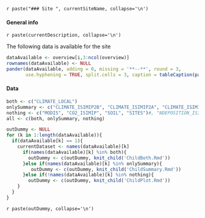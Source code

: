 `r paste("### Site ", currentSiteName, collapse='\n')`


#### General info

`r paste(currentDescription, collapse='\n')`

The following data is available for the site
```r
dataAvailable <- overview[i,3:ncol(overview)]
rownames(dataAvailable) <- NULL
pander(dataAvailable, adding = 0, missing = '**--**', round = 3,
       use.hyphening = TRUE, split.cells = 3, caption = tableCaption(paste("Available data for ", currentSiteName, sep="")))

```

#### Data

```r
both <- c("CLIMATE_LOCAL")
onlySummary <- c("CLIMATE_ISIMIP2B", "CLIMATE_ISIMIP2A", "CLIMATE_ISIMIPFT", "CLIMATE_ISIMIP2BLBC")
nothing <- c("MODIS", "CO2_ISIMIP", "SOIL", "SITES")#, "NDEPOSITION_ISIMIP2B")
all <- c(both, onlySummary, nothing)

outDummy <- NULL
for (k in 1:length(dataAvailable)){
  if(dataAvailable[k] == 1){
    currentDataset <- names(dataAvailable)[k] 
      if(names(dataAvailable)[k] %in% both){
        outDummy <- c(outDummy, knit_child('ChildBoth.Rmd'))
      }else if(names(dataAvailable)[k] %in% onlySummary){
         outDummy <- c(outDummy, knit_child('ChildSummary.Rmd'))
      }else if(!names(dataAvailable)[k] %in% nothing){
        outDummy <- c(outDummy, knit_child('ChildPlot.Rmd'))
    }
  }
}
```

`r paste(outDummy, collapse='\n')`
